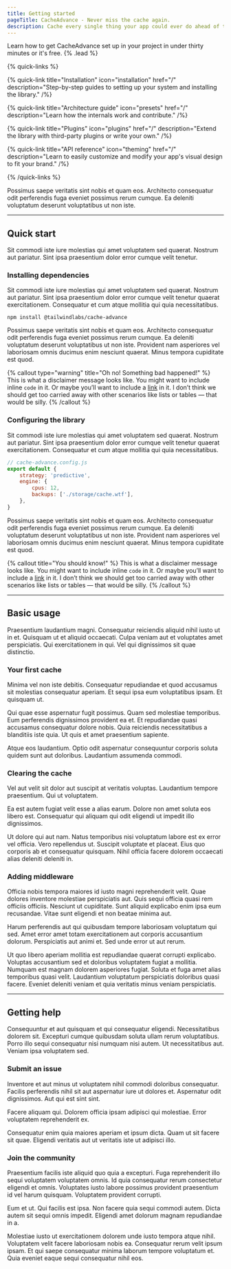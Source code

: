 ```yaml
---
title: Getting started
pageTitle: CacheAdvance - Never miss the cache again.
description: Cache every single thing your app could ever do ahead of time, so your code never even has to run at all.
---
```


Learn how to get CacheAdvance set up in your project in under thirty minutes or it's free. {% .lead %}

{% quick-links %}

{% quick-link title="Installation" icon="installation" href="/" description="Step-by-step guides to setting up your system and installing the library." /%}

{% quick-link title="Architecture guide" icon="presets" href="/" description="Learn how the internals work and contribute." /%}

{% quick-link title="Plugins" icon="plugins" href="/" description="Extend the library with third-party plugins or write your own." /%}

{% quick-link title="API reference" icon="theming" href="/" description="Learn to easily customize and modify your app's visual design to fit your brand." /%}

{% /quick-links %}

Possimus saepe veritatis sint nobis et quam eos. Architecto consequatur odit perferendis fuga eveniet possimus rerum cumque. Ea deleniti voluptatum deserunt voluptatibus ut non iste.

---

## Quick start

Sit commodi iste iure molestias qui amet voluptatem sed quaerat. Nostrum aut pariatur. Sint ipsa praesentium dolor error cumque velit tenetur.

### Installing dependencies

Sit commodi iste iure molestias qui amet voluptatem sed quaerat. Nostrum aut pariatur. Sint ipsa praesentium dolor error cumque velit tenetur quaerat exercitationem. Consequatur et cum atque mollitia qui quia necessitatibus.

```shell
npm install @tailwindlabs/cache-advance
```

Possimus saepe veritatis sint nobis et quam eos. Architecto consequatur odit perferendis fuga eveniet possimus rerum cumque. Ea deleniti voluptatum deserunt voluptatibus ut non iste. Provident nam asperiores vel laboriosam omnis ducimus enim nesciunt quaerat. Minus tempora cupiditate est quod.

{% callout type="warning" title="Oh no! Something bad happened!" %}
This is what a disclaimer message looks like. You might want to include inline `code` in it. Or maybe you’ll want to include a [link](/) in it. I don’t think we should get too carried away with other scenarios like lists or tables — that would be silly.
{% /callout %}

### Configuring the library

Sit commodi iste iure molestias qui amet voluptatem sed quaerat. Nostrum aut pariatur. Sint ipsa praesentium dolor error cumque velit tenetur quaerat exercitationem. Consequatur et cum atque mollitia qui quia necessitatibus.

```js
// cache-advance.config.js
export default {
	strategy: 'predictive',
	engine: {
		cpus: 12,
		backups: ['./storage/cache.wtf'],
	},
}
```

Possimus saepe veritatis sint nobis et quam eos. Architecto consequatur odit perferendis fuga eveniet possimus rerum cumque. Ea deleniti voluptatum deserunt voluptatibus ut non iste. Provident nam asperiores vel laboriosam omnis ducimus enim nesciunt quaerat. Minus tempora cupiditate est quod.

{% callout title="You should know!" %}
This is what a disclaimer message looks like. You might want to include inline `code` in it. Or maybe you’ll want to include a [link](/) in it. I don’t think we should get too carried away with other scenarios like lists or tables — that would be silly.
{% /callout %}

---

## Basic usage

Praesentium laudantium magni. Consequatur reiciendis aliquid nihil iusto ut in et. Quisquam ut et aliquid occaecati. Culpa veniam aut et voluptates amet perspiciatis. Qui exercitationem in qui. Vel qui dignissimos sit quae distinctio.

### Your first cache

Minima vel non iste debitis. Consequatur repudiandae et quod accusamus sit molestias consequatur aperiam. Et sequi ipsa eum voluptatibus ipsam. Et quisquam ut.

Qui quae esse aspernatur fugit possimus. Quam sed molestiae temporibus. Eum perferendis dignissimos provident ea et. Et repudiandae quasi accusamus consequatur dolore nobis. Quia reiciendis necessitatibus a blanditiis iste quia. Ut quis et amet praesentium sapiente.

Atque eos laudantium. Optio odit aspernatur consequuntur corporis soluta quidem sunt aut doloribus. Laudantium assumenda commodi.

### Clearing the cache

Vel aut velit sit dolor aut suscipit at veritatis voluptas. Laudantium tempore praesentium. Qui ut voluptatem.

Ea est autem fugiat velit esse a alias earum. Dolore non amet soluta eos libero est. Consequatur qui aliquam qui odit eligendi ut impedit illo dignissimos.

Ut dolore qui aut nam. Natus temporibus nisi voluptatum labore est ex error vel officia. Vero repellendus ut. Suscipit voluptate et placeat. Eius quo corporis ab et consequatur quisquam. Nihil officia facere dolorem occaecati alias deleniti deleniti in.

### Adding middleware

Officia nobis tempora maiores id iusto magni reprehenderit velit. Quae dolores inventore molestiae perspiciatis aut. Quis sequi officia quasi rem officiis officiis. Nesciunt ut cupiditate. Sunt aliquid explicabo enim ipsa eum recusandae. Vitae sunt eligendi et non beatae minima aut.

Harum perferendis aut qui quibusdam tempore laboriosam voluptatum qui sed. Amet error amet totam exercitationem aut corporis accusantium dolorum. Perspiciatis aut animi et. Sed unde error ut aut rerum.

Ut quo libero aperiam mollitia est repudiandae quaerat corrupti explicabo. Voluptas accusantium sed et doloribus voluptatem fugiat a mollitia. Numquam est magnam dolorem asperiores fugiat. Soluta et fuga amet alias temporibus quasi velit. Laudantium voluptatum perspiciatis doloribus quasi facere. Eveniet deleniti veniam et quia veritatis minus veniam perspiciatis.

---

## Getting help

Consequuntur et aut quisquam et qui consequatur eligendi. Necessitatibus dolorem sit. Excepturi cumque quibusdam soluta ullam rerum voluptatibus. Porro illo sequi consequatur nisi numquam nisi autem. Ut necessitatibus aut. Veniam ipsa voluptatem sed.

### Submit an issue

Inventore et aut minus ut voluptatem nihil commodi doloribus consequatur. Facilis perferendis nihil sit aut aspernatur iure ut dolores et. Aspernatur odit dignissimos. Aut qui est sint sint.

Facere aliquam qui. Dolorem officia ipsam adipisci qui molestiae. Error voluptatem reprehenderit ex.

Consequatur enim quia maiores aperiam et ipsum dicta. Quam ut sit facere sit quae. Eligendi veritatis aut ut veritatis iste ut adipisci illo.

### Join the community

Praesentium facilis iste aliquid quo quia a excepturi. Fuga reprehenderit illo sequi voluptatem voluptatem omnis. Id quia consequatur rerum consectetur eligendi et omnis. Voluptates iusto labore possimus provident praesentium id vel harum quisquam. Voluptatem provident corrupti.

Eum et ut. Qui facilis est ipsa. Non facere quia sequi commodi autem. Dicta autem sit sequi omnis impedit. Eligendi amet dolorum magnam repudiandae in a.

Molestiae iusto ut exercitationem dolorem unde iusto tempora atque nihil. Voluptatem velit facere laboriosam nobis ea. Consequatur rerum velit ipsum ipsam. Et qui saepe consequatur minima laborum tempore voluptatum et. Quia eveniet eaque sequi consequatur nihil eos.

